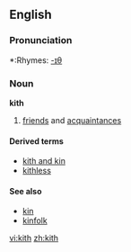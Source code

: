 ==English==

===Pronunciation===
*:Rhymes: [[Rhymes:English:-ɪθ|-ɪθ]]

===Noun===
'''kith'''
# {{obsolete}} [[friend]]s and [[acquaintance]]s
====Derived terms====
*[[kith and kin]]
*[[kithless]]

====See also====
*[[kin]]
*[[kinfolk]]

[[vi:kith]]
[[zh:kith]]